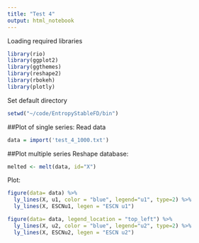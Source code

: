 ```yaml
---
title: "Test 4"
output: html_notebook
---
```


Loading required libraries

```r
library(rio)
library(ggplot2)
library(ggthemes)
library(reshape2)
library(rbokeh)
library(plotly)
```

Set default directory
```r
setwd("~/code/EntropyStableFD/bin")
```

##Plot of single series:
Read data
```r
data = import('test_4_1000.txt')
```
##Plot multiple series
Reshape database:
```r
melted <- melt(data, id="X")
```

Plot:
```r
figure(data= data) %>%
  ly_lines(X, u1, color = "blue", legend="u1", type=2) %>%
  ly_lines(X, ESCNu1, legen = "ESCN u1")
```

```r
figure(data= data, legend_location = "top_left") %>%
  ly_lines(X, u2, color = "blue", legend="u2", type=2) %>%
  ly_lines(X, ESCNu2, legen = "ESCN u2")
```